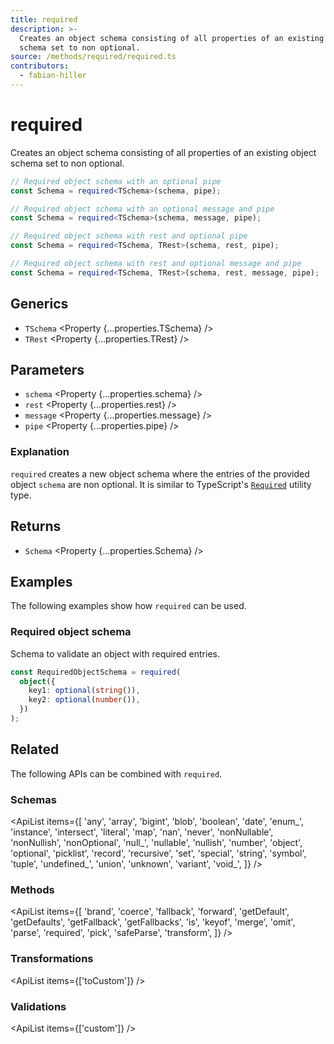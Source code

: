 ```yaml
---
title: required
description: >-
  Creates an object schema consisting of all properties of an existing object
  schema set to non optional.
source: /methods/required/required.ts
contributors:
  - fabian-hiller
---
```



# required

Creates an object schema consisting of all properties of an existing object schema set to non optional.

```ts
// Required object schema with an optional pipe
const Schema = required<TSchema>(schema, pipe);

// Required object schema with an optional message and pipe
const Schema = required<TSchema>(schema, message, pipe);

// Required object schema with rest and optional pipe
const Schema = required<TSchema, TRest>(schema, rest, pipe);

// Required object schema with rest and optional message and pipe
const Schema = required<TSchema, TRest>(schema, rest, message, pipe);
```

## Generics

- `TSchema` <Property {...properties.TSchema} />
- `TRest` <Property {...properties.TRest} />

## Parameters

- `schema` <Property {...properties.schema} />
- `rest` <Property {...properties.rest} />
- `message` <Property {...properties.message} />
- `pipe` <Property {...properties.pipe} />

### Explanation

`required` creates a new object schema where the entries of the provided object `schema` are non optional. It is similar to TypeScript's [`Required`](https://www.typescriptlang.org/docs/handbook/utility-types.html#requiredtype) utility type.

## Returns

- `Schema` <Property {...properties.Schema} />

## Examples

The following examples show how `required` can be used.

### Required object schema

Schema to validate an object with required entries.

```ts
const RequiredObjectSchema = required(
  object({
    key1: optional(string()),
    key2: optional(number()),
  })
);
```

## Related

The following APIs can be combined with `required`.

### Schemas

<ApiList
  items={[
    'any',
    'array',
    'bigint',
    'blob',
    'boolean',
    'date',
    'enum_',
    'instance',
    'intersect',
    'literal',
    'map',
    'nan',
    'never',
    'nonNullable',
    'nonNullish',
    'nonOptional',
    'null_',
    'nullable',
    'nullish',
    'number',
    'object',
    'optional',
    'picklist',
    'record',
    'recursive',
    'set',
    'special',
    'string',
    'symbol',
    'tuple',
    'undefined_',
    'union',
    'unknown',
    'variant',
    'void_',
  ]}
/>

### Methods

<ApiList
  items={[
    'brand',
    'coerce',
    'fallback',
    'forward',
    'getDefault',
    'getDefaults',
    'getFallback',
    'getFallbacks',
    'is',
    'keyof',
    'merge',
    'omit',
    'parse',
    'required',
    'pick',
    'safeParse',
    'transform',
  ]}
/>

### Transformations

<ApiList items={['toCustom']} />

### Validations

<ApiList items={['custom']} />
